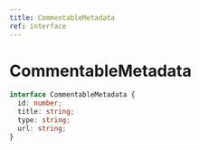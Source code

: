 ```yaml
---
title: CommentableMetadata
ref: interface
---
```


# CommentableMetadata

```ts
interface CommentableMetadata {
  id: number;
  title: string;
  type: string;
  url: string;
}
```
